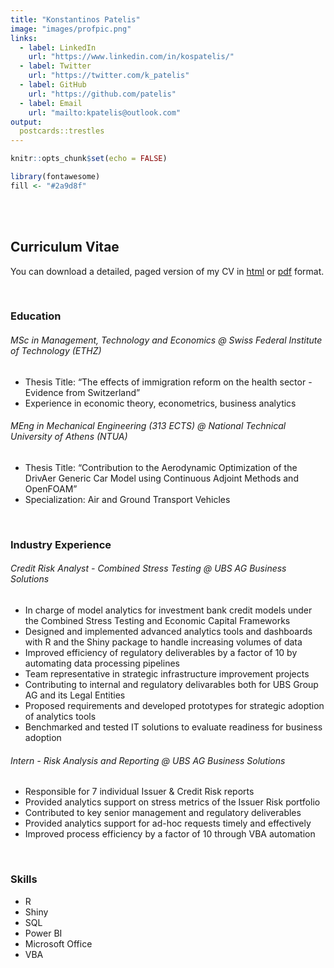 ```yaml
---
title: "Konstantinos Patelis"
image: "images/profpic.png"
links:
  - label: LinkedIn
    url: "https://www.linkedin.com/in/kospatelis/"
  - label: Twitter
    url: "https://twitter.com/k_patelis"
  - label: GitHub
    url: "https://github.com/patelis"
  - label: Email
    url: "mailto:kpatelis@outlook.com"
output:
  postcards::trestles
---
```


```r
knitr::opts_chunk$set(echo = FALSE)

library(fontawesome)
fill <- "#2a9d8f"
```

<br>
<br>

## Curriculum Vitae

You can download a detailed, paged version of my CV in [html](kpatelis_cv.html){target="blank"} or [pdf](kpatelis_cv.pdf){target="blank"} format.

<br>

### Education

###### MSc in Management, Technology and Economics @ Swiss Federal Institute of Technology (ETHZ)

* Thesis Title: “The effects of immigration reform on the health sector - Evidence from Switzerland”
* Experience in economic theory, econometrics, business analytics

###### MEng in Mechanical Engineering (313 ECTS) @ National Technical University of Athens (NTUA)

* Thesis Title: “Contribution to the Aerodynamic Optimization of the DrivAer Generic Car Model using Continuous Adjoint Methods and OpenFOAM”
* Specialization: Air and Ground Transport Vehicles

<br>

### Industry Experience

###### Credit Risk Analyst - Combined Stress Testing @ UBS AG Business Solutions

* In charge of model analytics for investment bank credit models under the Combined Stress Testing and Economic Capital Frameworks
* Designed and implemented advanced analytics tools and dashboards with R and the Shiny package to handle increasing volumes of data
* Improved efficiency of regulatory deliverables by a factor of 10 by automating data processing pipelines
* Team representative in strategic infrastructure improvement projects
* Contributing to internal and regulatory delivarables both for UBS Group AG and its Legal Entities
* Proposed requirements and developed prototypes for strategic adoption of analytics tools
* Benchmarked and tested IT solutions to evaluate readiness for business adoption

###### Intern - Risk Analysis and Reporting @ UBS AG Business Solutions

* Responsible for 7 individual Issuer & Credit Risk reports
* Provided analytics support on stress metrics of the Issuer Risk portfolio
* Contributed to key senior management and regulatory deliverables
* Provided analytics support for ad-hoc requests timely and effectively
* Improved process efficiency by a factor of 10 through VBA automation

<br>

### Skills

* R
* Shiny
* SQL
* Power BI
* Microsoft Office
* VBA
